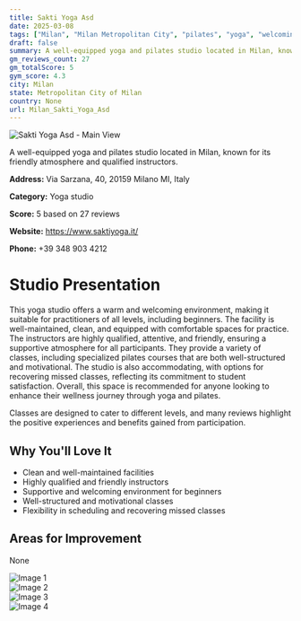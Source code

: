 ```yaml
---
title: Sakti Yoga Asd
date: 2025-03-08
tags: ["Milan", "Milan Metropolitan City", "pilates", "yoga", "welcoming", "clean", "Milan"]  
draft: false
summary: A well-equipped yoga and pilates studio located in Milan, known for its friendly atmosphere and qualified instructors.
gm_reviews_count: 27
gm_totalScore: 5
gym_score: 4.3
city: Milan
state: Metropolitan City of Milan
country: None
url: Milan_Sakti_Yoga_Asd
---
```


<div className="aspect-[16/9] relative my-8">
  <img 
    src="https://lh3.googleusercontent.com/p/AF1QipOaYcpHpChNLJdOXq-TPMREA5UenKp0D7HCLiUx=w1920-h1080-k-no"
    alt="Sakti Yoga Asd - Main View"
    className="object-cover absolute inset-0 w-full h-full rounded-lg"
  />
</div>

A well-equipped yoga and pilates studio located in Milan, known for its friendly atmosphere and qualified instructors.

**Address:** Via Sarzana, 40, 20159 Milano MI, Italy

**Category:** Yoga studio

**Score:** 5 based on 27 reviews

**Website:** https://www.saktiyoga.it/

**Phone:** +39 348 903 4212

# Studio Presentation

This yoga studio offers a warm and welcoming environment, making it suitable for practitioners of all levels, including beginners. The facility is well-maintained, clean, and equipped with comfortable spaces for practice. The instructors are highly qualified, attentive, and friendly, ensuring a supportive atmosphere for all participants. They provide a variety of classes, including specialized pilates courses that are both well-structured and motivational. The studio is also accommodating, with options for recovering missed classes, reflecting its commitment to student satisfaction. Overall, this space is recommended for anyone looking to enhance their wellness journey through yoga and pilates.

Classes are designed to cater to different levels, and many reviews highlight the positive experiences and benefits gained from participation.

## Why You'll Love It

- Clean and well-maintained facilities
- Highly qualified and friendly instructors
- Supportive and welcoming environment for beginners
- Well-structured and motivational classes
- Flexibility in scheduling and recovering missed classes

## Areas for Improvement

None

<div className="grid grid-cols-1 xl:grid-cols-2 gap-4 my-8">
<div className="aspect-[4/3] relative"><img src="https://lh3.googleusercontent.com/p/AF1QipMI4nEdzNWd7Iv5LARK84VyrmqFaERL0YuxPG6C=w1920-h1080-k-no" alt="Image 1" className="object-cover absolute inset-0 w-full h-full rounded-lg" /></div>
<div className="aspect-[4/3] relative"><img src="https://lh5.googleusercontent.com/p/AF1QipMBWdrXq2DHzodeuKsHy55uM6u63kuJi9muou0Y=w1920-h1080-k-no" alt="Image 2" className="object-cover absolute inset-0 w-full h-full rounded-lg" /></div>
<div className="aspect-[4/3] relative"><img src="https://lh5.googleusercontent.com/p/AF1QipNi7GDKXqRo4BnlWo4qnY6F3KZUdupRGBJFuY8s=w1920-h1080-k-no" alt="Image 3" className="object-cover absolute inset-0 w-full h-full rounded-lg" /></div>
<div className="aspect-[4/3] relative"><img src="https://lh5.googleusercontent.com/p/AF1QipMUhsHSk1UJC8hOETcnyaVIqPBwtmhvuL0jrDwE=w1920-h1080-k-no" alt="Image 4" className="object-cover absolute inset-0 w-full h-full rounded-lg" /></div>
</div>